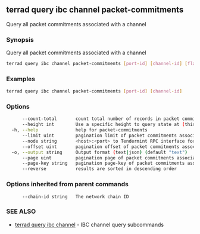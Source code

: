 ## terrad query ibc channel packet-commitments

Query all packet commitments associated with a channel

### Synopsis

Query all packet commitments associated with a channel

```sh Terrad
terrad query ibc channel packet-commitments [port-id] [channel-id] [flags]
```

### Examples

```sh Terrad
terrad query ibc channel packet-commitments [port-id] [channel-id]
```

### Options

```sh Terrad
      --count-total       count total number of records in packet commitments associated with a channel to query for
      --height int        Use a specific height to query state at (this can error if the node is pruning state)
  -h, --help              help for packet-commitments
      --limit uint        pagination limit of packet commitments associated with a channel to query for (default 100)
      --node string       <host>:<port> to Tendermint RPC interface for this chain (default "tcp://localhost:26657")
      --offset uint       pagination offset of packet commitments associated with a channel to query for
  -o, --output string     Output format (text|json) (default "text")
      --page uint         pagination page of packet commitments associated with a channel to query for. This sets offset to a multiple of limit (default 1)
      --page-key string   pagination page-key of packet commitments associated with a channel to query for
      --reverse           results are sorted in descending order
```

### Options inherited from parent commands

```
      --chain-id string   The network chain ID
```

### SEE ALSO

* [terrad query ibc channel](terrad_query_ibc_channel.md)	 - IBC channel query subcommands


